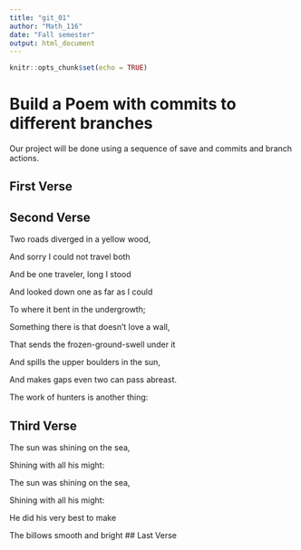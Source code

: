 ```yaml
---
title: "git_01"
author: "Math_116"
date: "Fall semester"
output: html_document
---
```


```r
knitr::opts_chunk$set(echo = TRUE)
```
# Build a Poem with commits to different branches
Our project will be done using a sequence of save and commits and branch actions.
<!-- Do not modify or change any text in "!--" bracketed areas such as this --- these are instructions to
you, if you change any of this the git program will notice it and compromise your git merging strategy !-->

## First Verse 
<!--Put the first five lines of a poem by Lewis Carrol in this section!-->

## Second Verse
<!--Put the first five lines of a poem by Robert Frost here!-->


Two roads diverged in a yellow wood,

And sorry I could not travel both

And be one traveler, long I stood

And looked down one as far as I could

To where it bent in the undergrowth; 

Something there is that doesn’t love a wall,

That sends the frozen-ground-swell under it

And spills the upper boulders in the sun,

And makes gaps even two can pass abreast.

The work of hunters is another thing: 


## Third Verse
<!--Put the first two verses of The Walrus and the Carpenter here!-->
The sun was shining on the sea, 
 
   Shining with all his might:

The sun was shining on the sea, 
   
   Shining with all his might:

He did his very best to make 
   
   The billows smooth and bright
## Last Verse
<!--Put a short poem of your choice 8-20 lines,here!-->
